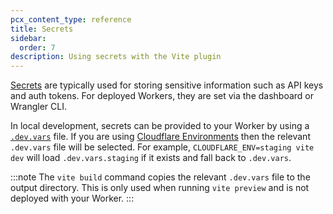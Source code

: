 ```yaml
---
pcx_content_type: reference
title: Secrets
sidebar:
  order: 7
description: Using secrets with the Vite plugin
---
```



[Secrets](/workers/configuration/secrets/) are typically used for storing sensitive information such as API keys and auth tokens.
For deployed Workers, they are set via the dashboard or Wrangler CLI.

In local development, secrets can be provided to your Worker by using a [`.dev.vars`](/workers/configuration/secrets/#local-development-with-secrets) file.
If you are using [Cloudflare Environments](/workers/vite-plugin/reference/cloudflare-environments/) then the relevant `.dev.vars` file will be selected.
For example, `CLOUDFLARE_ENV=staging vite dev` will load `.dev.vars.staging` if it exists and fall back to `.dev.vars`.

:::note
The `vite build` command copies the relevant `.dev.vars` file to the output directory.
This is only used when running `vite preview` and is not deployed with your Worker.
:::
